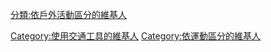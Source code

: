 {{User category|喜歡-{zh-hans:骑;zh-hk:踩;zh-tw:騎;}--{zh-hans:[[自行车|自行车]];zh-hk:[[單車|單車]];zh-tw:[[腳踏車|腳踏車]];}-|user Bike}}

[[Category:使用交通工具的維基人|Category:使用交通工具的維基人]]
[[Category:依運動區分的維基人|Category:依運動區分的維基人]]
[[分類:依戶外活動區分的維基人|分類:依戶外活動區分的維基人]]